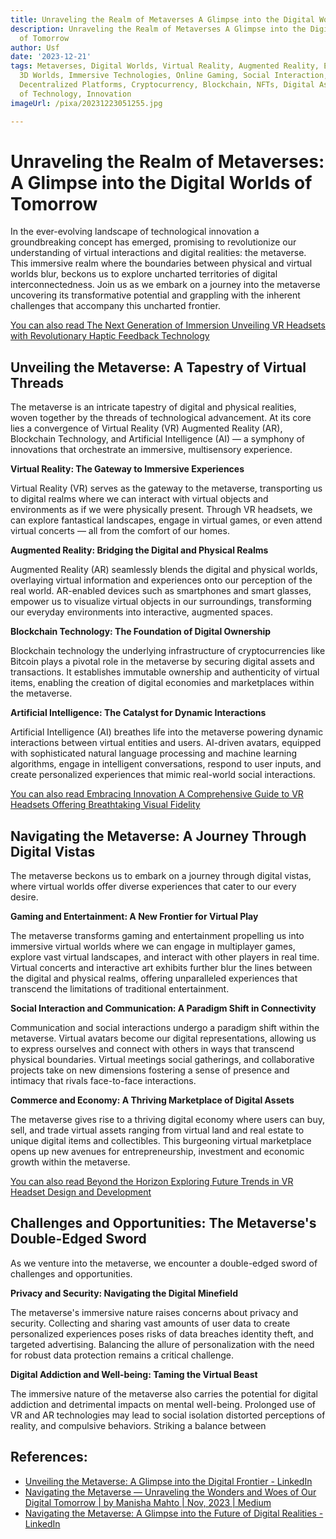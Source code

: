 ```yaml
---
title: Unraveling the Realm of Metaverses A Glimpse into the Digital Worlds of Tomorrow
description: Unraveling the Realm of Metaverses A Glimpse into the Digital Worlds
  of Tomorrow
author: Usf
date: '2023-12-21'
tags: Metaverses, Digital Worlds, Virtual Reality, Augmented Reality, Extended Reality,
  3D Worlds, Immersive Technologies, Online Gaming, Social Interaction, Digital Economies,
  Decentralized Platforms, Cryptocurrency, Blockchain, NFTs, Digital Assets, Future
  of Technology, Innovation
imageUrl: /pixa/20231223051255.jpg

---
```

# Unraveling the Realm of Metaverses: A Glimpse  into the Digital Worlds of Tomorrow

In the  ever-evolving landscape of  technological innovation a  groundbreaking concept has emerged, promising to revolutionize our understanding of  virtual interactions and digital realities: the metaverse. This immersive realm where the boundaries between physical and virtual worlds blur, beckons us  to explore uncharted territories  of digital  interconnectedness. Join us as we embark on a journey into  the  metaverse uncovering its transformative potential and grappling with the inherent challenges that  accompany this uncharted frontier.

[You can also read  The Next Generation  of Immersion Unveiling VR Headsets with Revolutionary Haptic Feedback Technology](The%20Next%20Generation%20of%20Immersion%20Unveiling%20VR%20Headsets%20with%20Revolutionary%20Haptic%20Feedback%20Technology)


## Unveiling the Metaverse: A Tapestry of Virtual Threads

The metaverse is  an intricate tapestry of digital and physical realities, woven together by the threads of technological advancement. At its  core lies a convergence of Virtual  Reality (VR) Augmented Reality  (AR),  Blockchain Technology, and Artificial Intelligence (AI) — a symphony of innovations that orchestrate an immersive, multisensory experience.

**Virtual Reality: The Gateway to Immersive Experiences**

Virtual Reality (VR) serves as the gateway to the metaverse, transporting us to digital realms where we can interact with virtual objects and environments  as if we were physically  present. Through VR headsets, we can explore fantastical landscapes, engage  in virtual games, or even  attend virtual concerts — all from the comfort of our homes.

**Augmented Reality: Bridging the Digital and Physical Realms**

Augmented  Reality (AR) seamlessly blends the digital and physical worlds, overlaying virtual information and experiences  onto our perception  of the real world. AR-enabled devices such as smartphones and smart glasses, empower us to  visualize  virtual objects in our surroundings, transforming our everyday environments into interactive, augmented spaces.

**Blockchain Technology: The Foundation of Digital Ownership**

Blockchain technology the underlying infrastructure of cryptocurrencies like Bitcoin plays a pivotal role in the metaverse by securing digital assets  and transactions. It establishes immutable  ownership  and authenticity of virtual items, enabling the creation of digital economies  and marketplaces within the metaverse.

**Artificial Intelligence: The Catalyst for Dynamic Interactions**

Artificial Intelligence (AI) breathes life into  the metaverse powering dynamic interactions between virtual entities and users. AI-driven avatars, equipped with sophisticated natural language processing and machine learning algorithms, engage in  intelligent conversations, respond  to user inputs, and  create personalized experiences that mimic real-world social interactions.

[You can also  read Embracing Innovation A Comprehensive Guide to VR Headsets Offering  Breathtaking Visual Fidelity](Embracing%20Innovation%20A%20Comprehensive%20Guide%20to%20VR%20Headsets%20Offering%20Breathtaking%20Visual%20Fidelity)


## Navigating the Metaverse: A Journey  Through Digital  Vistas

The  metaverse beckons us to embark on  a journey through digital vistas, where virtual worlds offer diverse experiences that cater to our every desire.

**Gaming and Entertainment: A New  Frontier for Virtual Play**

The metaverse transforms gaming and entertainment propelling us into immersive virtual worlds where we can engage in multiplayer games, explore vast virtual landscapes, and interact with other players in real time. Virtual concerts and interactive art exhibits further blur the lines between the digital and physical realms, offering  unparalleled experiences that transcend the limitations of traditional entertainment.

**Social Interaction and Communication: A Paradigm Shift in Connectivity**

Communication and social interactions undergo a paradigm shift within the metaverse. Virtual avatars become our  digital representations, allowing us to express ourselves and connect with others in ways that transcend  physical boundaries. Virtual meetings social gatherings,  and collaborative projects take on new dimensions fostering a sense of presence and intimacy that  rivals face-to-face  interactions.

**Commerce  and Economy: A Thriving Marketplace of Digital Assets**

The metaverse gives rise to a thriving digital economy  where users can buy, sell, and trade virtual assets ranging from virtual land and real estate to unique digital items and  collectibles. This burgeoning virtual marketplace opens up new avenues for  entrepreneurship, investment and economic growth within the metaverse.

[You  can also read Beyond the Horizon Exploring Future Trends in VR Headset Design and Development](Beyond%20the%20Horizon%20Exploring%20Future%20Trends%20in%20VR%20Headset%20Design%20and%20Development)


##  Challenges and Opportunities: The Metaverse's Double-Edged Sword

As we venture into the metaverse, we encounter a double-edged sword of challenges and opportunities.

**Privacy and Security: Navigating the Digital Minefield**

The metaverse's immersive nature raises concerns about privacy and security.  Collecting and sharing vast amounts of user data  to create personalized experiences  poses risks of  data breaches identity theft,  and targeted advertising. Balancing the allure of personalization with  the need  for  robust data protection remains a critical challenge.

**Digital Addiction and Well-being:  Taming the Virtual Beast**

The  immersive nature of the metaverse also carries the potential  for digital addiction and detrimental impacts on  mental well-being.  Prolonged use of VR and AR  technologies  may lead  to social  isolation distorted perceptions of reality, and compulsive behaviors. Striking  a balance between

## References:
- [Unveiling the Metaverse: A Glimpse into the Digital Frontier   - LinkedIn](https://www.linkedin.com/pulse/unveiling-metaverse-glimpse-digital-frontier-hari-haran)
- [Navigating the Metaverse — Unraveling the Wonders and Woes of Our Digital Tomorrow | by Manisha Mahto | Nov, 2023 | Medium](https://medium.com/@manisha.mahto/metamania-navigating-the-metaverse-unraveling-the-wonders-and-woes-of-our-digital-tomorrow-8e06b41761b1)
- [Navigating the Metaverse: A Glimpse into the Future of Digital Realities - LinkedIn](https://www.linkedin.com/pulse/navigating-metaverse-glimpse-future-digital-realities-abhinav-suresh-yafzf)
